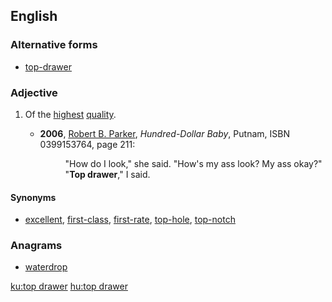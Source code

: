 ==English==

===Alternative forms===
* [[top-drawer]]

===Adjective===
{{en-adj|-|head=[[top]] [[drawer]]}}

# {{context|idiomatic|lang=en}} Of the [[highest]] [[quality]].
#* '''2006''', [[w:Robert_B._Parker|Robert B. Parker]], ''Hundred-Dollar Baby'', Putnam, ISBN 0399153764, page 211:
#*: "How do I look," she said. "How's my ass look? My ass okay?"
#*: "'''Top drawer'''," I said.

====Synonyms====
* [[excellent]], [[first-class]], [[first-rate]], [[top-hole]], [[top-notch]]

===Anagrams===
* [[waterdrop#English|waterdrop]]

[[ku:top drawer]]
[[hu:top drawer]]